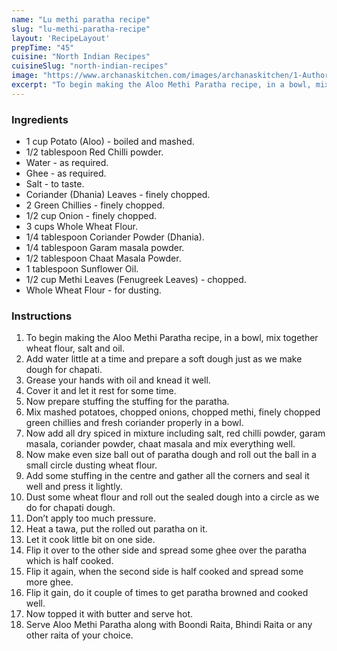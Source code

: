 ---
name: "Lu methi paratha recipe"
slug: "lu-methi-paratha-recipe"
layout: 'RecipeLayout'
prepTime: "45"
cuisine: "North Indian Recipes"
cuisineSlug: "north-indian-recipes"
image: "https://www.archanaskitchen.com/images/archanaskitchen/1-Author/Pooja_Thakur/Aloo_Methi_Paratha.jpg"
excerpt: "To begin making the Aloo Methi Paratha recipe, in a bowl, mix together wheat flour, salt and oil"
---

### Ingredients

- 1 cup Potato (Aloo) - boiled and mashed.
- 1/2 tablespoon Red Chilli powder.
- Water - as required.
- Ghee - as required.
- Salt - to taste.
- Coriander (Dhania) Leaves - finely chopped.
- 2 Green Chillies - finely chopped.
- 1/2 cup Onion - finely chopped.
- 3 cups Whole Wheat Flour.
- 1/4 tablespoon Coriander Powder (Dhania).
- 1/4 tablespoon Garam masala powder.
- 1/2 tablespoon Chaat Masala Powder.
- 1 tablespoon Sunflower Oil.
- 1/2 cup Methi Leaves (Fenugreek Leaves) - chopped.
- Whole Wheat Flour - for dusting.

### Instructions

1. To begin making the Aloo Methi Paratha recipe, in a bowl, mix together wheat flour, salt and oil.
1. Add water little at a time and prepare a soft dough just as we make dough for chapati.
1. Grease your hands with oil and knead it well.
1. Cover it and let it rest for some time.
1. Now prepare stuffing the stuffing for the paratha.
1. Mix mashed potatoes, chopped onions, chopped methi, finely chopped green chillies and fresh coriander properly in a bowl.
1. Now add all dry spiced in mixture including salt, red chilli powder, garam masala, coriander powder, chaat masala and mix everything well.
1. Now make even size ball out of paratha dough and roll out the ball in a small circle dusting wheat flour.
1. Add some stuffing in the centre and gather all the corners and seal it well and press it lightly.
1. Dust some wheat flour and roll out the sealed dough into a circle as we do for chapati dough.
1. Don’t apply too much pressure.
1. Heat a tawa, put the rolled out paratha on it.
1. Let it cook little bit on one side.
1. Flip it over to the other side and spread some ghee over the paratha which is half cooked.
1. Flip it again, when the second side is half cooked and spread some more ghee.
1. Flip it gain, do it couple of times to get paratha browned and cooked well.
1. Now topped it with butter and serve hot.
1. Serve Aloo Methi Paratha along with Boondi Raita, Bhindi Raita or any other raita of your choice.
